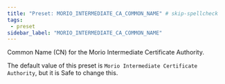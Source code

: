 ```yaml
---
title: "Preset: MORIO_INTERMEDIATE_CA_COMMON_NAME" # skip-spellcheck
tags:
 - preset
sidebar_label: "MORIO_INTERMEDIATE_CA_COMMON_NAME"
---
```


Common Name (CN) for the Morio Intermediate Certificate Authority.

<Note>

The default value of this preset is `Morio Intermediate Certificate Authority`, but it is <Label style="success">Safe</Label> to change this.

</Note>
